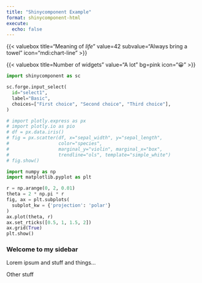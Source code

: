 ```yaml
---
title: "Shinycomponent Example"
format: shinycomponent-html
execute:
  echo: false
---
```



::: {.sc-grid nRows=2 nCols=2}

{{< valuebox
  title="Meaning of _life_"
  value=42
  subvalue="Always bring a towel"
  icon="mdi:chart-line"
>}}


{{< valuebox
    title=Number of widgets"
    value="A lot"
    bg=pink
    icon="😀"
>}}




```python
import shinycomponent as sc

sc.forge.input_select(
  id="select1",
  label="Basic",
  choices=["First choice", "Second choice", "Third choice"],
)
```


```python
# import plotly.express as px
# import plotly.io as pio
# df = px.data.iris()
# fig = px.scatter(df, x="sepal_width", y="sepal_length",
#                  color="species",
#                  marginal_y="violin", marginal_x="box",
#                  trendline="ols", template="simple_white")
# fig.show()
```


```python
import numpy as np
import matplotlib.pyplot as plt

r = np.arange(0, 2, 0.01)
theta = 2 * np.pi * r
fig, ax = plt.subplots(
  subplot_kw = {'projection': 'polar'}
)
ax.plot(theta, r)
ax.set_rticks([0.5, 1, 1.5, 2])
ax.grid(True)
plt.show()
```

:::

::: {.sc-sidebar}

### Welcome to my sidebar

Lorem ipsum and stuff and things...
:::


Other stuff
